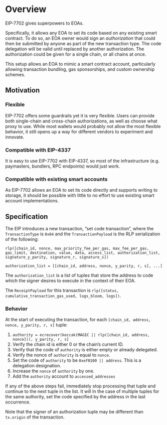# Overview

EIP-7702 gives superpowers to EOAs.

Specifically, it allows any EOA to set its code based on any existing smart contract. To do so, an EOA owner would sign an _authorization_ that could then be submitted by anyone as part of the new transaction type. The code delegation will be valid until replaced by another authorization. The authorization could be given for a single chain, or all chains at once.

This setup allows an EOA to mimic a smart contract account, particularly allowing transaction bundling, gas sponsorships, and custom ownership schemes.

## Motivation

### Flexible

EIP-7702 offers some guardrails yet it is very flexible. Users can provide both single-chain and cross-chain authorizations, as well as choose what proxy to use. While most wallets would probably not allow the most flexible behavior, it still opens up a way for different vendors to experiment and innovate.

### Compatible with EIP-4337

It is easy to use EIP-7702 with EIP-4337, so most of the infrastructure (e.g. paymasters, bundlers, RPC endpoints) would just work.

### Compatible with existing smart accounts

As EIP-7702 allows an EOA to set its code directly and supports writing to storage, it should be possible with little to no effort to use existing smart account implementations.

## Specification

The EIP introduces a new transaction, “set code transaction”, where the `TransactionType` is `0x04` and the `TransactionPayload` is the RLP serialization of the following:

```
rlp([chain_id, nonce, max_priority_fee_per_gas, max_fee_per_gas, gas_limit, destination, value, data, access_list, authorization_list, signature_y_parity, signature_r, signature_s])

authorization_list = [[chain_id, address, nonce, y_parity, r, s], ...]
```

The `authorization_list` is a list of tuples that store the address to code which the signer desires to execute in the context of their EOA.

The `ReceiptPayload` for this transaction is `rlp([status, cumulative_transaction_gas_used, logs_bloom, logs])`.

### Behavior

At the start of executing the transaction, for each `[chain_id, address, nonce, y_parity, r, s]` tuple:

1. `authority = ecrecover(keccak(MAGIC || rlp([chain_id, address, nonce])), y_parity, r, s]`
2. Verify the chain id is either 0 or the chain’s current ID.
3. Verify that the code of `authority` is either empty or already delegated.
4. Verify the nonce of `authority` is equal to `nonce`.
5. Set the code of `authority` to be `0xef0100 || address`. This is a delegation designation.
6. Increase the `nonce` of `authority` by one.
7. Add the `authority` account to `accessed_addresses`

If any of the above steps fail, immediately stop processing that tuple and continue to the next tuple in the list. It will In the case of multiple tuples for the same authority, set the code specified by the address in the last occurrence.

Note that the signer of an authorization tuple may be different than `tx.origin` of the transaction.
